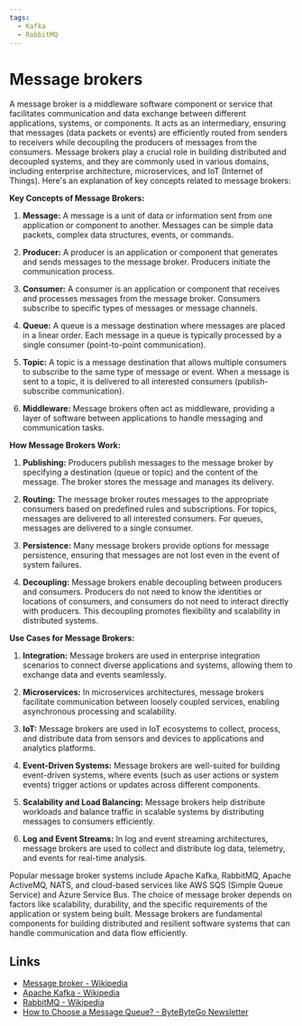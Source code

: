 ```yaml
---
tags:
  - Kafka
  - RabbitMQ
---
```


# Message brokers

A message broker is a middleware software component or service that facilitates communication and data exchange between different applications, systems, or components. It acts as an intermediary, ensuring that messages (data packets or events) are efficiently routed from senders to receivers while decoupling the producers of messages from the consumers. Message brokers play a crucial role in building distributed and decoupled systems, and they are commonly used in various domains, including enterprise architecture, microservices, and IoT (Internet of Things). Here's an explanation of key concepts related to message brokers:

**Key Concepts of Message Brokers:**

1. **Message:** A message is a unit of data or information sent from one application or component to another. Messages can be simple data packets, complex data structures, events, or commands.

2. **Producer:** A producer is an application or component that generates and sends messages to the message broker. Producers initiate the communication process.

3. **Consumer:** A consumer is an application or component that receives and processes messages from the message broker. Consumers subscribe to specific types of messages or message channels.

4. **Queue:** A queue is a message destination where messages are placed in a linear order. Each message in a queue is typically processed by a single consumer (point-to-point communication).

5. **Topic:** A topic is a message destination that allows multiple consumers to subscribe to the same type of message or event. When a message is sent to a topic, it is delivered to all interested consumers (publish-subscribe communication).

6. **Middleware:** Message brokers often act as middleware, providing a layer of software between applications to handle messaging and communication tasks.

**How Message Brokers Work:**

1. **Publishing:** Producers publish messages to the message broker by specifying a destination (queue or topic) and the content of the message. The broker stores the message and manages its delivery.

2. **Routing:** The message broker routes messages to the appropriate consumers based on predefined rules and subscriptions. For topics, messages are delivered to all interested consumers. For queues, messages are delivered to a single consumer.

3. **Persistence:** Many message brokers provide options for message persistence, ensuring that messages are not lost even in the event of system failures.

4. **Decoupling:** Message brokers enable decoupling between producers and consumers. Producers do not need to know the identities or locations of consumers, and consumers do not need to interact directly with producers. This decoupling promotes flexibility and scalability in distributed systems.

**Use Cases for Message Brokers:**

1. **Integration:** Message brokers are used in enterprise integration scenarios to connect diverse applications and systems, allowing them to exchange data and events seamlessly.

2. **Microservices:** In microservices architectures, message brokers facilitate communication between loosely coupled services, enabling asynchronous processing and scalability.

3. **IoT:** Message brokers are used in IoT ecosystems to collect, process, and distribute data from sensors and devices to applications and analytics platforms.

4. **Event-Driven Systems:** Message brokers are well-suited for building event-driven systems, where events (such as user actions or system events) trigger actions or updates across different components.

5. **Scalability and Load Balancing:** Message brokers help distribute workloads and balance traffic in scalable systems by distributing messages to consumers efficiently.

6. **Log and Event Streams:** In log and event streaming architectures, message brokers are used to collect and distribute log data, telemetry, and events for real-time analysis.

Popular message broker systems include Apache Kafka, RabbitMQ, Apache ActiveMQ, NATS, and cloud-based services like AWS SQS (Simple Queue Service) and Azure Service Bus. The choice of message broker depends on factors like scalability, durability, and the specific requirements of the application or system being built. Message brokers are fundamental components for building distributed and resilient software systems that can handle communication and data flow efficiently.

## Links

- [Message broker - Wikipedia](https://en.wikipedia.org/wiki/Message_broker)
- [Apache Kafka - Wikipedia](https://en.wikipedia.org/wiki/Apache_Kafka)
- [RabbitMQ - Wikipedia](https://en.wikipedia.org/wiki/RabbitMQ)
- [How to Choose a Message Queue? - ByteByteGo Newsletter](https://blog.bytebytego.com/p/how-to-choose-a-message-queue-kafka)
